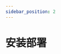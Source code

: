 ```yaml
---
sidebar_position: 2
---
```


# 安装部署

<!-- import IndexDocCardList from '@site/src/components/IndexDocCardList'; -->
<!---->
<!-- <IndexDocCardList /> -->
